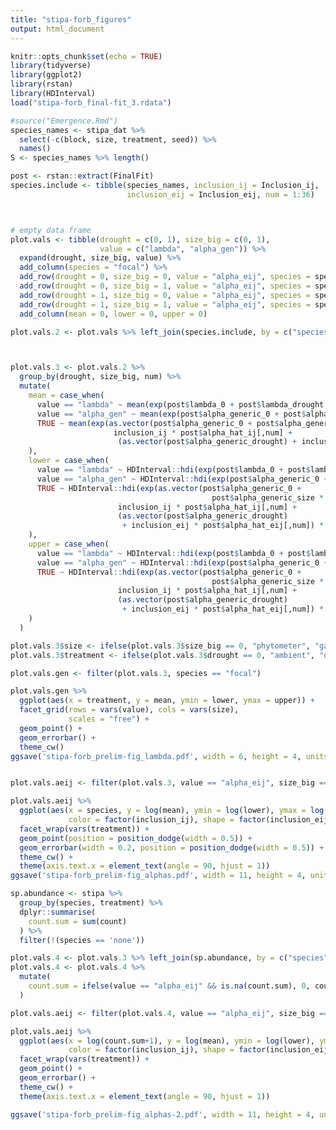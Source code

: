 ```yaml
---
title: "stipa-forb_figures"
output: html_document
---
```


```r
knitr::opts_chunk$set(echo = TRUE)
library(tidyverse)
library(ggplot2)
library(rstan)
library(HDInterval)
load("stipa-forb_final-fit_3.rdata")

#source("Emergence.Rmd")
species_names <- stipa_dat %>% 
  select(-c(block, size, treatment, seed)) %>%
  names()
S <- species_names %>% length() 
```


```r
post <- rstan::extract(FinalFit)
species.include <- tibble(species_names, inclusion_ij = Inclusion_ij, 
                          inclusion_eij = Inclusion_eij, num = 1:36)



# empty data frame
plot.vals <- tibble(drought = c(0, 1), size_big = c(0, 1), 
                    value = c("lambda", "alpha_gen")) %>% 
  expand(drought, size_big, value) %>%
  add_column(species = "focal") %>%
  add_row(drought = 0, size_big = 0, value = "alpha_eij", species = species_names) %>%
  add_row(drought = 0, size_big = 1, value = "alpha_eij", species = species_names) %>%
  add_row(drought = 1, size_big = 0, value = "alpha_eij", species = species_names) %>%
  add_row(drought = 1, size_big = 1, value = "alpha_eij", species = species_names) %>%
  add_column(mean = 0, lower = 0, upper = 0) 

plot.vals.2 <- plot.vals %>% left_join(species.include, by = c("species" = "species_names"))



plot.vals.3 <- plot.vals.2 %>%
  group_by(drought, size_big, num) %>%
  mutate(
    mean = case_when(
      value == "lambda" ~ mean(exp(post$lambda_0 + post$lambda_drought * drought + post$lambda_size * size_big)),
      value == "alpha_gen" ~ mean(exp(post$alpha_generic_0 + post$alpha_generic_size * size_big + post$alpha_generic_drought * drought)),
      TRUE ~ mean(exp(as.vector(post$alpha_generic_0 + post$alpha_generic_size * size_big) +
                       inclusion_ij * post$alpha_hat_ij[,num] +
                        (as.vector(post$alpha_generic_drought) + inclusion_eij * post$alpha_hat_eij[,num]) * drought))
    ),
    lower = case_when(
      value == "lambda" ~ HDInterval::hdi(exp(post$lambda_0 + post$lambda_drought * drought + post$lambda_size * size_big))[["lower"]],
      value == "alpha_gen" ~ HDInterval::hdi(exp(post$alpha_generic_0 + post$alpha_generic_size * size_big + post$alpha_generic_drought * drought))[["lower"]],
      TRUE ~ HDInterval::hdi(exp(as.vector(post$alpha_generic_0 + 
                                             post$alpha_generic_size * size_big) +
                        inclusion_ij * post$alpha_hat_ij[,num] +
                        (as.vector(post$alpha_generic_drought)
                         + inclusion_eij * post$alpha_hat_eij[,num]) * drought))[[1]] 
    ),
    upper = case_when(
      value == "lambda" ~ HDInterval::hdi(exp(post$lambda_0 + post$lambda_drought * drought + post$lambda_size * size_big))[["upper"]],
      value == "alpha_gen" ~ HDInterval::hdi(exp(post$alpha_generic_0 + post$alpha_generic_size * size_big + post$alpha_generic_drought * drought))[["upper"]],
      TRUE ~ HDInterval::hdi(exp(as.vector(post$alpha_generic_0 +
                                             post$alpha_generic_size * size_big) +
                        inclusion_ij * post$alpha_hat_ij[,num] +
                        (as.vector(post$alpha_generic_drought)
                         + inclusion_eij * post$alpha_hat_eij[,num]) * drought))[[2]]
    )
  )

plot.vals.3$size <- ifelse(plot.vals.3$size_big == 0, "phytometer", "gallon")
plot.vals.3$treatment <- ifelse(plot.vals.3$drought == 0, "ambient", "drought")

```

```r
plot.vals.gen <- filter(plot.vals.3, species == "focal")

plot.vals.gen %>% 
  ggplot(aes(x = treatment, y = mean, ymin = lower, ymax = upper)) +
  facet_grid(rows = vars(value), cols = vars(size),
             scales = "free") +
  geom_point() +
  geom_errorbar() +
  theme_cw()
ggsave('stipa-forb_prelim-fig_lambda.pdf', width = 6, height = 4, units = 'in')


plot.vals.aeij <- filter(plot.vals.3, value == "alpha_eij", size_big == 0)

plot.vals.aeij %>% 
  ggplot(aes(x = species, y = log(mean), ymin = log(lower), ymax = log(upper),
             color = factor(inclusion_ij), shape = factor(inclusion_eij))) +
  facet_wrap(vars(treatment)) +
  geom_point(position = position_dodge(width = 0.5)) +
  geom_errorbar(width = 0.2, position = position_dodge(width = 0.5)) +
  theme_cw() +
  theme(axis.text.x = element_text(angle = 90, hjust = 1))
ggsave('stipa-forb_prelim-fig_alphas.pdf', width = 11, height = 4, units = 'in')


```


```r
sp.abundance <- stipa %>%
  group_by(species, treatment) %>%
  dplyr::summarise(
    count.sum = sum(count)
  ) %>%
  filter(!(species == 'none'))

plot.vals.4 <- plot.vals.3 %>% left_join(sp.abundance, by = c("species", "treatment"))
plot.vals.4 <- plot.vals.4 %>% 
  mutate(
    count.sum = ifelse(value == "alpha_eij" && is.na(count.sum), 0, count.sum) 
  )

plot.vals.aeij <- filter(plot.vals.4, value == "alpha_eij", size_big == 0)

plot.vals.aeij %>% 
  ggplot(aes(x = log(count.sum+1), y = log(mean), ymin = log(lower), ymax = log(upper),
             color = factor(inclusion_ij), shape = factor(inclusion_eij))) +
  facet_wrap(vars(treatment)) +
  geom_point() +
  geom_errorbar() +
  theme_cw() +
  theme(axis.text.x = element_text(angle = 90, hjust = 1))

ggsave('stipa-forb_prelim-fig_alphas-2.pdf', width = 11, height = 4, units = 'in')


```
